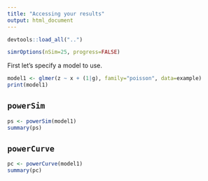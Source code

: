 ```yaml
---
title: "Accessing your results"
output: html_document
---
```


```r
devtools::load_all("..")
```

```r
simrOptions(nSim=25, progress=FALSE)
```

First let's specify a model to use.

```r
model1 <- glmer(z ~ x + (1|g), family="poisson", data=example)
print(model1)
```

## `powerSim`

```r
ps <- powerSim(model1)
summary(ps)
```

## `powerCurve`

```r
pc <- powerCurve(model1)
summary(pc)
```